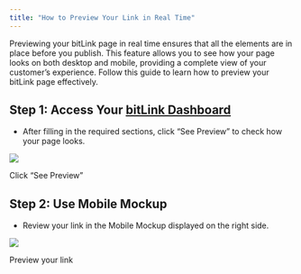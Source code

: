 ```yaml
---
title: "How to Preview Your Link in Real Time"
---
```


Previewing your bitLink page in real time ensures that all the elements are in place before you publish. This feature allows you to see how your page looks on both desktop and mobile, providing a complete view of your customer’s experience. Follow this guide to learn how to preview your bitLink page effectively.

## **Step 1:** Access Your [bitLink Dashboard](https://app.bitbybit.studio/bitlink/links)

- After filling in the required sections, click “See Preview” to check how your page looks.

![](https://cdn.prod.website-files.com/659655f5b20d395a5c69efcf/66ff4d4919c3d1d609191286_AD_4nXfGhPhwoM1LEYBLM2hFmKQbtn0v6Tdj9SArEF3jT7wyyt4z4IznRLrRapx8EzsDg24Moyiv_jhRR8J7FICpau1j0o6VlfrtCwgCd5YfRzNgcAaCLc4VAMkQTMkeYb6aZY3sbXA2CV_EQ1Xy2FfrYSA83kkK.png)

Click “See Preview”

## **Step 2:** Use Mobile Mockup

- Review your link in the Mobile Mockup displayed on the right side.

![](https://cdn.prod.website-files.com/659655f5b20d395a5c69efcf/66ff4d494d7e0fa5c4bb0fdf_AD_4nXdgXgn10LAItgHZLr_pWFnBBSaWeW_yzgo4At15rlfo4IVZQyHIKSxsiA2jeyB987VPmH7vyV2GQyaZyc5qnbr-7EQ2fD1XTOEaIBXHRyyusGYvVIdiF8CjLsjP4TYm5xTaHdIggU4GVIBgPX78P_p9yMTq.png)

Preview your link
